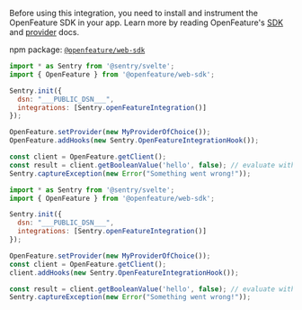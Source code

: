 Before using this integration, you need to install and instrument the OpenFeature SDK in your app. Learn more by reading OpenFeature's [SDK](https://openfeature.dev/docs/reference/technologies/client/web/) and [provider](https://openfeature.dev/docs/reference/concepts/provider) docs.

npm package: [`@openfeature/web-sdk`](https://www.npmjs.com/package/@openfeature/web-sdk)

```javascript {tabTitle: JavaScript (Track All Evals)}
import * as Sentry from '@sentry/svelte';
import { OpenFeature } from '@openfeature/web-sdk';

Sentry.init({
  dsn: "___PUBLIC_DSN___",
  integrations: [Sentry.openFeatureIntegration()]
});

OpenFeature.setProvider(new MyProviderOfChoice());
OpenFeature.addHooks(new Sentry.OpenFeatureIntegrationHook());

const client = OpenFeature.getClient();
const result = client.getBooleanValue('hello', false); // evaluate with a default value
Sentry.captureException(new Error("Something went wrong!"));
```

```javascript {tabTitle: JavaScript (Track One Client)}
import * as Sentry from '@sentry/svelte';
import { OpenFeature } from '@openfeature/web-sdk';

Sentry.init({
  dsn: "___PUBLIC_DSN___",
  integrations: [Sentry.openFeatureIntegration()]
});

OpenFeature.setProvider(new MyProviderOfChoice());
const client = OpenFeature.getClient();
client.addHooks(new Sentry.OpenFeatureIntegrationHook());

const result = client.getBooleanValue('hello', false); // evaluate with a default value
Sentry.captureException(new Error("Something went wrong!"));
```
